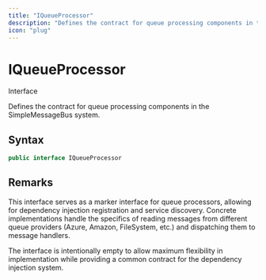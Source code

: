 ```yaml
---
title: "IQueueProcessor"
description: "Defines the contract for queue processing components in the SimpleMessageBus system."
icon: "plug"
---
```


# IQueueProcessor

<Badge variant="outline">Interface</Badge>

Defines the contract for queue processing components in the SimpleMessageBus system.

## Syntax

```csharp
public interface IQueueProcessor
```

## Remarks

This interface serves as a marker interface for queue processors, allowing for dependency injection
registration and service discovery. Concrete implementations handle the specifics of reading messages
from different queue providers (Azure, Amazon, FileSystem, etc.) and dispatching them to message handlers.

The interface is intentionally empty to allow maximum flexibility in implementation while providing
a common contract for the dependency injection system.

